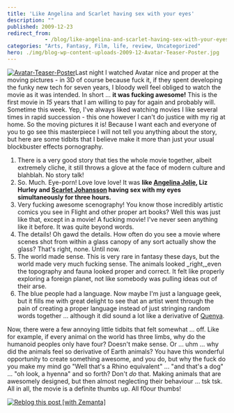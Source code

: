```yaml
---
title: 'Like Angelina and Scarlet having sex with your eyes'
description: ""
published: 2009-12-23
redirect_from: 
            - /blog/like-angelina-and-scarlet-having-sex-with-your-eyes/swizec/1024
categories: "Arts, Fantasy, Film, life, review, Uncategorized"
hero: ./img/blog-wp-content-uploads-2009-12-Avatar-Teaser-Poster.jpg
---
```

[![Avatar-Teaser-Poster](http://swizec.com/blog/wp-content/uploads/2009/12/Avatar-Teaser-Poster.jpg "Avatar-Teaser-Poster")](./img/blog-wp-content-uploads-2009-12-Avatar-Teaser-Poster.jpg)Last night I watched Avatar nice and proper at the moving pictures - in 3D of course because fuck it, if they spent developing the funky new tech for seven years, I bloody well feel obliged to watch the movie as it was intended. In short ... **it was fucking awesome!** This is the first movie in _15_ years that I am willing to pay for again and probably will. Sometime this week. Yep, I've always liked watching movies I like several times in rapid succession - this one however I can't do justice with my rig at home. So the moving pictures it is! Because I want each and everyone of you to go see this masterpiece I will not tell you anything about the story, but here are some tidbits that I believe make it more than just your usual blockbuster effects pornography.

1. There is a very good story that ties the whole movie together, albeit extremely cliche, it still throws a glove at the face of modern culture and blahblah. No story talk!
2. So. Much. Eye-porn! Love love love! It was **like [Angelina Jolie](http://en.wikipedia.org/wiki/Angelina_Jolie "Angelina Jolie"), Liz Hurley and [Scarlet Johansson](http://en.wikipedia.org/wiki/Scarlett_Johansson "Scarlett Johansson") having sex with my eyes simultaneously for three hours.**
3. Very fucking awesome scenography! You know those incredibly artistic comics you see in Flight and other proper art books? Well this was just like that, except in a movie! A fucking movie! I've never seen anything like it before. It was quite beyond words.
4. The details! Oh gawd the details. How often do you see a movie where scenes shot from within a glass canopy of any sort actually show the glass? That's right, none. Until now.
5. The world made sense. This is very rare in fantasy these days, but the world made very much fucking sense. The animals looked _right,_even the topography and fauna looked proper and correct. It felt like properly exploring a foreign planet, not like somebody was pulling ideas out of their arse.
6. The blue people had a language. Now maybe I'm just a language geek, but it fills me with great delight to see that an artist went through the pain of creating a proper language instead of just stringing random words together ... although it did sound a lot like a derivative of [Quenya](http://en.wikipedia.org/wiki/Quenya "Quenya").

Now, there were a few annoying little tidbits that felt somewhat ... off. Like for example, if every animal on the world has three limbs, why do the humanoid peoples only have four? Doesn't make sense. Or ... uhm ... why did the animals feel so derivative of Earth animals? You have this wonderful opportunity to create something awesome, and you do, but why the fuck do you make my mind go "Well that's a Rhino equivalent" ... "and that's a dog" ... "oh look, a hyenna" and so forth? Don't _do_ that. Making animals that are awesomely designed, but then almost neglecting their behaviour ... tsk tsk. All in all, the movie is a definite thumbs up. All f0our thumbs!

[![Reblog this post \[with Zemanta\]](http://img.zemanta.com/reblog_e.png?x-id=b5035e2c-5595-4d8b-b23c-8194c6e90a96)](http://reblog.zemanta.com/zemified/b5035e2c-5595-4d8b-b23c-8194c6e90a96/ "Reblog this post \[with Zemanta]")